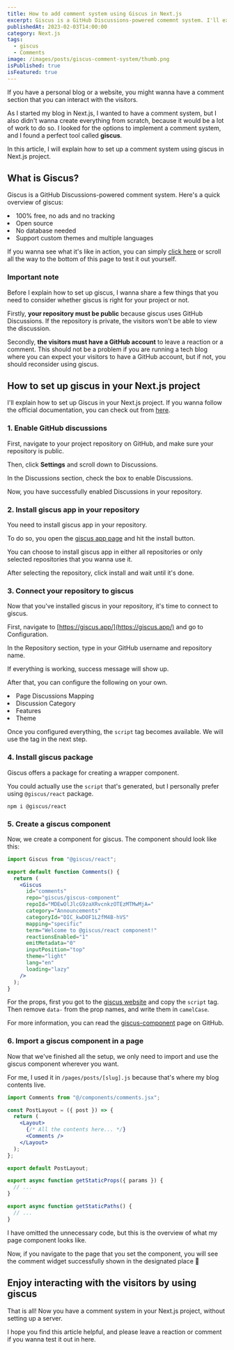```yaml
---
title: How to add comment system using Giscus in Next.js
excerpt: Giscus is a GitHub Discussions-powered comemnt system. I'll explain how to install and set up giscus in a Next.js project.
publishedAt: 2023-02-03T14:00:00
category: Next.js
tags:
  - giscus
  - Comments
image: /images/posts/giscus-comment-system/thumb.png
isPublished: true
isFeatured: true
---
```


If you have a personal blog or a website, you might wanna have a comment section that you can interact with the visitors.

As I started my blog in Next.js, I wanted to have a comment system, but I also didn't wanna create everything from scratch, because it would be a lot of work to do so. I looked for the options to implement a comment system, and I found a perfect tool called **giscus**.

In this article, I will explain how to set up a comment system using giscus in Next.js project.

## What is Giscus?

Giscus is a GitHub Discussions-powered comment system. Here's a quick overview of giscus:

<Box type="success_l">
  <UnorderedList>
    <li>100% free, no ads and no tracking</li>
    <li>Open source</li>
    <li>No database needed</li>
    <li>Support custom themes and multiple languages</li>
  </UnorderedList>
</Box>

If you wanna see what it's like in action, you can simply [click here](#enjoy-interacting-with-the-visitors-by-using-giscus) or scroll all the way to the bottom of this page to test it out yourself.

### Important note

Before I explain how to set up giscus, I wanna share a few things that you need to consider whether giscus is right for your project or not.

Firstly, **your repository must be public** because giscus uses GitHub Discussions. If the repository is private, the visitors won't be able to view the discussion.

Secondly, **the visitors must have a GitHub account** to leave a reaction or a comment. This should not be a problem if you are running a tech blog where you can expect your visitors to have a GitHub account, but if not, you should reconsider using giscus.

## How to set up giscus in your Next.js project

I'll explain how to set up Giscus in your Next.js project. If you wanna follow the official documentation, you can check out from [here](https://giscus.app/).

### 1. Enable GitHub discussions

First, navigate to your project repository on GitHub, and make sure your repository is public.

Then, click **Settings** and scroll down to Discussions.

<BlogImage
  src="/images/posts/giscus-comment-system/giscus-settings.png"
  alt="Click Settings"
  width={1400}
  height={192}
  hasBorder
  hasShadow
/>

In the Discussions section, check the box to enable Discussions.

<BlogImage
  src="/images/posts/giscus-comment-system/giscus-settings-discussions.png"
  alt="Set up discussions"
  width={1086}
  height={476}
  hasBorder
  hasShadow
/>

Now, you have successfully enabled Discussions in your repository.

### 2. Install giscus app in your repository

You need to install giscus app in your repository.

To do so, you open the [giscus app page](https://github.com/apps/giscus) and hit the install button.

<BlogImage
  src="/images/posts/giscus-comment-system/giscus-app-install.png"
  alt="Install giscus app"
  width={1888}
  height={960}
  hasBorder
  hasShadow
/>

You can choose to install giscus app in either all repositories or only selected repositories that you wanna use it.

<BlogImage
  src="/images/posts/giscus-comment-system/giscus-app-repos.png"
  alt="Install giscus app"
  width={1200}
  height={1479}
  hasBorder
  hasShadow
/>

After selecting the repository, click install and wait until it's done.

### 3. Connect your repository to giscus

Now that you've installed giscus in your repository, it's time to connect to giscus.

First, navigate to [https://giscus.app/](https://giscus.app/) and go to Configuration.

In the Repository section, type in your GitHub username and repository name.

<BlogImage
  src="/images/posts/giscus-comment-system/giscus-config-repo.png"
  alt="Connect your repository"
  width={1200}
  height={460}
  hasBorder
  hasShadow
/>

If everything is working, success message will show up.

<BlogImage
  src="/images/posts/giscus-comment-system/giscus-config-repo-success.png"
  alt="Connect your repository - Success"
  width={1200}
  height={460}
  hasBorder
  hasShadow
/>

After that, you can configure the following on your own.

<Box type="success_l">
  <UnorderedList>
    <li>Page Discussions Mapping</li>
    <li>Discussion Category</li>
    <li>Features</li>
    <li>Theme</li>
  </UnorderedList>
</Box>

Once you configured everything, the `script` tag becomes available. We will use the tag in the next step.

<BlogImage
  src="/images/posts/giscus-comment-system/giscus-cofig-script.png"
  alt="Enable giscus using the script tag"
  width={1502}
  height={880}
  hasBorder
  hasShadow
/>

### 4. Install giscus package

Giscus offers a package for creating a wrapper component.

You could actually use the `script` that's generated, but I personally prefer using `@giscus/react` package.

<CodeHead lang="console" />

```console
npm i @giscus/react
```

### 5. Create a giscus component

Now, we create a component for giscus. The component should look like this:

<CodeHead name="/components/comments.jsx" lang="jsx" />

```jsx showLineNumbers
import Giscus from "@giscus/react";

export default function Comments() {
  return (
    <Giscus
      id="comments"
      repo="giscus/giscus-component"
      repoId="MDEwOlJlcG9zaXRvcnkzOTEzMTMwMjA="
      category="Announcements"
      categoryId="DIC_kwDOF1L2fM4B-hVS"
      mapping="specific"
      term="Welcome to @giscus/react component!"
      reactionsEnabled="1"
      emitMetadata="0"
      inputPosition="top"
      theme="light"
      lang="en"
      loading="lazy"
    />
  );
}
```

For the props, first you got to the [giscus website](https://giscus.app/) and copy the `script` tag. Then remove `data-` from the prop names, and write them in `camelCase`.

For more information, you can read the [giscus-component](https://github.com/giscus/giscus-component) page on GitHub.

### 6. Import a giscus component in a page

Now that we've finished all the setup, we only need to import and use the giscus component wherever you want.

For me, I used it in `/pages/posts/[slug].js` because that's where my blog contents live.

<CodeHead name="/pages/posts/[slug].js" lang="jsx" />

```jsx showLineNumbers {7}
import Comments from "@/components/comments.jsx";

const PostLayout = ({ post }) => {
  return (
    <Layout>
      {/* All the contents here... */}
      <Comments />
    </Layout>
  );
};

export default PostLayout;

export async function getStaticProps({ params }) {
  // ...
}

export async function getStaticPaths() {
  // ...
}
```

I have omitted the unnecessary code, but this is the overview of what my page component looks like.

Now, if you navigate to the page that you set the component, you will see the comment widget successfully shown in the designated place 🎉

## Enjoy interacting with the visitors by using giscus

That is all! Now you have a comment system in your Next.js project, without setting up a server.

I hope you find this article helpful, and please leave a reaction or comment if you wanna test it out in here.
